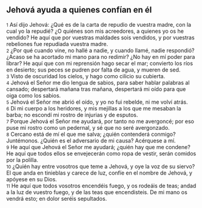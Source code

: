 == Jehová ayuda a quienes confían en él ==

{{anchor|1}} <small>1</small> Así dijo Jehová: ¿Qué es de la carta de repudio de vuestra madre, con la cual yo la repudié? ¿O quiénes son mis acreedores, a quienes yo os he vendido? He aquí que por vuestras maldades sois vendidos, y por vuestras rebeliones fue repudiada vuestra madre.<br>
{{anchor|2}} <small>2</small> ¿Por qué cuando vine, no hallé a nadie, y cuando llamé, nadie respondió? ¿Acaso se ha acortado mi mano para no redimir? ¿No hay en mí poder para librar? He aquí que con mi reprensión hago secar el mar; convierto los ríos en desierto; sus peces se pudren por falta de agua, y mueren de sed.<br>
{{anchor|3}} <small>3</small> Visto de oscuridad los cielos, y hago como cilicio su cubierta.<br>
{{anchor|4}} <small>4</small> Jehová el Señor me dio lengua de sabios, para saber hablar palabras al cansado; despertará mañana tras mañana, despertará mi oído para que oiga como los sabios.<br>
{{anchor|5}} <small>5</small> Jehová el Señor me abrió el oído, y yo no fui rebelde, ni me volví atrás.<br>
{{anchor|6}} <small>6</small> Di mi cuerpo a los heridores, y mis mejillas a los que me mesaban la barba; no escondí mi rostro de injurias y de esputos.<br>
{{anchor|7}} <small>7</small> Porque Jehová el Señor me ayudará, por tanto no me avergoncé; por eso puse mi rostro como un pedernal, y sé que no seré avergonzado.<br>
{{anchor|8}} <small>8</small> Cercano está de mí el que me salva; ¿quién contenderá conmigo? Juntémonos. ¿Quién es el adversario de mi causa? Acérquese a mí.<br>
{{anchor|9}} <small>9</small> He aquí que Jehová el Señor me ayudará; ¿quién hay que me condene? He aquí que todos ellos se envejecerán como ropa de vestir, serán comidos por la polilla.<br>
{{anchor|10}} <small>10</small> ¿Quién hay entre vosotros que teme a Jehová, y oye la voz de su siervo? El que anda en tinieblas y carece de luz, confíe en el nombre de Jehová, y apóyese en su Dios.<br>
{{anchor|11}} <small>11</small> He aquí que todos vosotros encendéis fuego, y os rodeáis de teas; andad a la luz de vuestro fuego, y de las teas que encendisteis. De mi mano os vendrá esto; en dolor seréis sepultados.<br>
